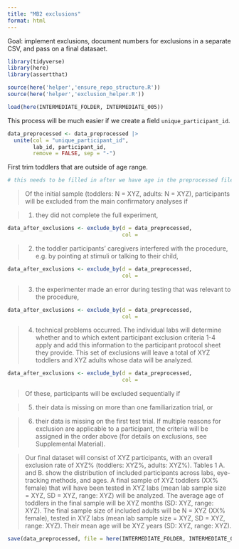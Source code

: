 ```yaml
---
title: "MB2 exclusions"
format: html
---
```


Goal: implement exclusions, document numbers for exclusions in a separate CSV, and pass on a final datasaet. 

```r
library(tidyverse)
library(here)
library(assertthat)

source(here('helper','ensure_repo_structure.R'))
source(here('helper','exclusion_helper.R'))

load(here(INTERMEDIATE_FOLDER, INTERMEDIATE_005))
```

This process will be much easier if we create a field `unique_participant_id`.

```r
data_preprocessed <- data_preprocessed |>
  unite(col = "unique_participant_id",
        lab_id, participant_id, 
        remove = FALSE, sep = "-")
```


First trim toddlers that are outside of age range. 

```r
# this needs to be filled in after we have age in the preprocessed file.
```




> Of the initial sample (toddlers: N = XYZ, adults: N = XYZ), participants will be excluded from the main confirmatory analyses if 

> (1) they did not complete the full experiment, 

```r
data_after_exclusions <- exclude_by(d = data_preprocessed, 
                                    col = 
```



> (2) the toddler participants’ caregivers interfered with the procedure, e.g. by pointing at stimuli or talking to their child, 


```r
data_after_exclusions <- exclude_by(d = data_preprocessed, 
                                    col = 
```


> (3) the experimenter made an error during testing that was relevant to the procedure, 


```r
data_after_exclusions <- exclude_by(d = data_preprocessed, 
                                    col = 
```


> (4) technical problems occurred. The individual labs will determine whether and to which extent participant exclusion criteria 1-4 apply and add this information to the participant protocol sheet they provide. This set of exclusions will leave a total of XYZ toddlers and XYZ adults whose data will be analyzed. 

```r
data_after_exclusions <- exclude_by(d = data_preprocessed, 
                                    col = 
```



> Of these, participants will be excluded sequentially if 

> (5) their data is missing on more than one familiarization trial, or 

> (6) their data is missing on the first test trial. If multiple reasons for exclusion are applicable to a participant, the criteria will be assigned in the order above (for details on exclusions, see Supplemental Material).

> Our final dataset will consist of XYZ participants, with an overall exclusion rate of XYZ% (toddlers: XYZ%, adults: XYZ%). Tables 1 A. and B. show the distribution of included participants across labs, eye-tracking methods, and ages. A final sample of XYZ toddlers (XX% female) that will have been tested in XYZ labs (mean lab sample size = XYZ, SD = XYZ, range: XYZ) will be analyzed. The average age of toddlers in the final sample will be XYZ months (SD: XYZ, range: XYZ). The final sample size of included adults will be N = XYZ (XX% female), tested in XYZ labs (mean lab sample size = XYZ, SD = XYZ, range: XYZ). Their mean age will be XYZ years (SD: XYZ, range: XYZ).

```r
save(data_preprocessed, file = here(INTERMEDIATE_FOLDER, INTERMEDIATE_006))
```